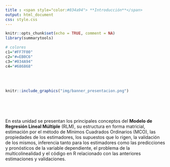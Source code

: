 ```yaml
---
title : <span style="color:#034a94"> **Introducción**</span>
output: html_document
css: style.css
---
```



```r
knitr::opts_chunk$set(echo = TRUE, comment = NA)
library(summarytools)

# colores
c1="#FF7F00"
c2="#=EB0C6"
c3="#034A94"
c4="#686868"

```

</br></br>

```r
knitr::include_graphics("img/banner_presentacion.png")
```

</br></br></br>

En esta unidad se presentan los principales conceptos del **Modelo de Regresión Lineal Múltiple** (RLM), su estructura en forma matricial, estimación por el método de Mínimos Cuadrados Ordinarios (MCO), las propiedades de los estimadores, los supuestos que lo rigen, la validación de los mismos, inferencia tanto para los estimadores como las predicciones y pronósticos de la variable dependiente, el problema de la multicolinealidad y el código en R relacionado con las anteriores estimaciones y validaciones.



